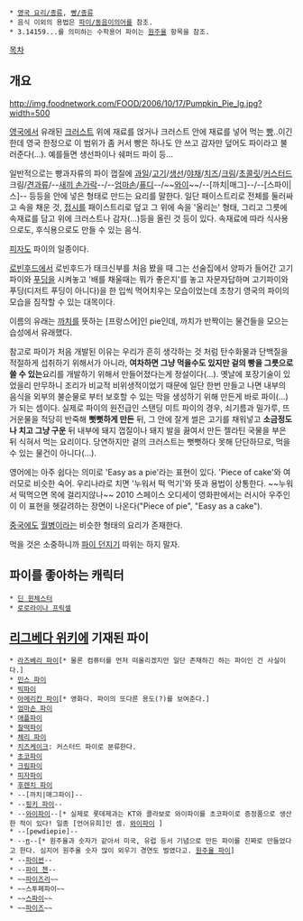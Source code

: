  * [[영국 요리/종류]], [[빵/종류]]
 * 음식 이외의 용법은 [[파이/동음이의어]]를 참조.
 * 3.14159...를 의미하는 수학용어 파이는 [[원주율]] 항목을 참조.

[[목차]]
== 개요 ==
http://img.foodnetwork.com/FOOD/2006/10/17/Pumpkin_Pie_lg.jpg?width=500

[[영국]]에서 유래된 [[크러스트]] 위에 재료를 얹거나 크러스트 안에 재료를 넣어 먹는 [[빵]]..이긴 한데 영국 한정으로 이 범위가 좀 커서 빵은 하나도 안 쓰고 감자만 덮어도 파이라고 불러준다(...). 예를들면 생선파이나 쉐퍼드 파이 등...

일반적으로는 빵과자류의 파이 껍질에 [[과일]]/[[고기]]/[[생선]]/[[야채]]/[[치즈]]/[[크림]]/[[초콜릿]]/[[커스터드]] 크림/[[견과류]]/--[[핑키 파이|새끼 손가락]]--/--[[엄마손 파이|엄마손]]/[[퓨디파이|퓨디]]--/~~[[와이파이|와이]]~~/--[까치|매그]--/--[스파이|스]-- 등등을 안에 넣은 형태로 만드는 요리를 말한다. 일단 패이스트리로 전체를 둘러싸고 속을 채운 것, [[접시]]를 패이스트리로 덮고 그 위에 속을 '올리는' 형태, 그리고 그릇에 속재료를 담고 위에 크러스트나 감자(...)등을 올린 것 등이 있다. 속재료에 따라 식사용으로도, 후식용으로도 만들 수 있는 음식.

[[피자]]도 파이의 일종이다.

[[로빈후드]]에서 로빈후드가 태크신부를 처음 봤을 때 그는 선술집에서 양파가 들어간 고기파이와 [[푸딩]]을 시켜놓고 '배를 채울때는 뭐가 좋은지'를 놓고 자문자답하며 고기파이와 푸딩(디저트 푸딩이 아니다)을 한 입씩 먹어치우는 모습이었는데 초창기 영국의 파이의 모습을 짐작할 수 있는 대목이다.

이름의 유래는 [[까치]]를 뜻하는 [프랑스어]인 pie인데, 까치가 반짝이는 물건들을 모으는 습성에서 유래했다.

참고로 파이가 처음 개발된 이유는 우리가 흔히 생각하는 것 처럼 탄수화물과 단백질을 적절하게 섭취하기 위해서가 아니라, '''여차하면 그냥 먹을수도 있지만 겉의 빵을 그릇으로 쓸 수 있는'''요리를 개발하기 위해서 만들어졌다는게 정설이다(...). 옛날에 포장기술이 있었을리 만무하니 조리가 비교적 비위생적이었기 때문에 일단 한번 만들고 나면 내부의 음식을 외부의 불순물로 부터 보호할 수 있는 막을 생성하기 위해 만든게 바로 파이(...)가 되는 셈이다. 실제로 파이의 원전급인 스탠딩 미트 파이의 경우, 쇠기름과 밀가루, 뜨거운물을 적당히 반죽해 '''뻣뻣하게 만든''' 뒤, 그 안에 잘게 썰은 고기를 채워넣고 '''소금정도나 치고 그냥 구운''' 뒤 내부에 돼지 껍질이나 돼지 발을 끓여서 만든 젤라틴 국물을 부은 뒤 식혀서 먹는 요리이다. 당연하지만 겉의 크러스트는 뻣뻣하다 못해 단단하므로, 먹을 수 있는 물건이 아니다(...).

영어에는 아주 쉽다는 의미로 'Easy as a pie'라는 표현이 있다. 'Piece of cake'와 여러모로 비슷한 숙어. 우리나라로 치면 '누워서 떡 먹기'와 뜻과 용법이 상통한다. ~~누워서 떡먹으면 목에 걸리지않나~~
2010 스페이스 오디세이 영화판에서는 러시아 우주인이 이 표현을 헷갈려하는 장면이 나온다("Piece of pie", "Easy as a cake").

[[중국]]에도 [[월병]]이라는 비슷한 형태의 요리가 존재한다.

먹을 것은 소중하니까 [[파이 던지기]] 따위는 하지 말자.

== 파이를 좋아하는 캐릭터 ==
 * [[딘 윈체스터]]
 * [[로로라이나 프릭셀]]

== [[리그베다 위키]]에 기재된 파이 ==
 * [[라즈베리 파이]][* 물론 컴퓨터를 먼저 떠올리겠지만 일단 존재하긴 하는 파이인 건 사실이다.]
 * [[민스 파이]]
 * [[빅파이]]
 * [[아메리칸 파이]][* 영화다. 파이의 또다른 용도(?)를 보여준다.]
 * [[엄마손 파이]]
 * [[애플파이]]
 * [[찰떡파이]]
 * [[체리 파이]]
 * [[치즈케이크]]: 커스터드 파이로 분류한다.
 * [[초코파이]]
 * [[크림파이]]
 * [[피자|피자파이]]
 * [[후렌치 파이]]
 * --[까치|매그파이]--
 * --[[핑키 파이]]--
 * --[[와이파이]]--[* 실제로 롯데제과는 KT와 콜라보로 와이파이를 초코파이로 증정품으로 생산한 적이 있다! 일종 [언어유희]인 셈. [http://cafe.naver.com/bjphone/990696 와이파이] ]
 * --[pewdiepie]--
 * --[[원주율|π]]--[* 원주율과 숫자가 같아서 미국, 유럽 등서 기념으로 만든 파이를 진짜로 만들었다고 한다. 심지어 원주율 숫자 많이 외우기 경연도 벌였다고. [http://news.naver.com/main/read.nhn?mode=LSD&mid=sec&sid1=101&oid=112&aid=0002540533 원주율 파이]]
 * --[[파이썬]]--
 * --[[파이 첸]]--
 * ~~[[파이즈리]]~~
 * ~~스투페파이~~
 * ~~[[스파이]]~~
 * ~~[[파이즈]]~~
